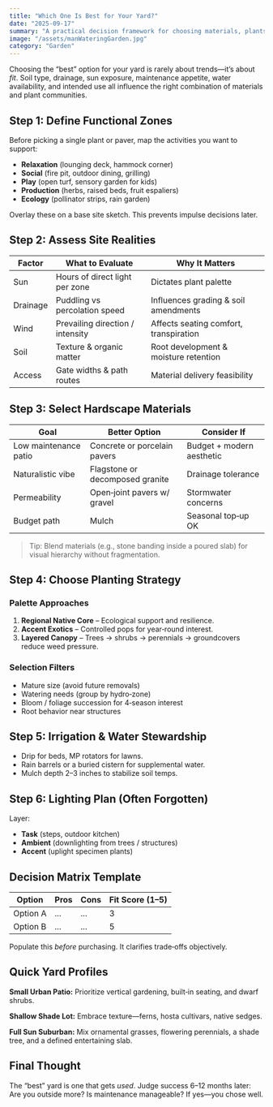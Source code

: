 ```yaml
---
title: "Which One Is Best for Your Yard?"
date: "2025-09-17"
summary: "A practical decision framework for choosing materials, plants, and layouts that actually fit your yard’s micro‑conditions and goals."
image: "/assets/manWateringGarden.jpg"
category: "Garden"
---
```


Choosing the “best” option for your yard is rarely about trends—it’s about *fit*. Soil type, drainage, sun exposure, maintenance appetite, water availability, and intended use all influence the right combination of materials and plant communities.

## Step 1: Define Functional Zones
Before picking a single plant or paver, map the activities you want to support:

- **Relaxation** (lounging deck, hammock corner)
- **Social** (fire pit, outdoor dining, grilling)
- **Play** (open turf, sensory garden for kids)
- **Production** (herbs, raised beds, fruit espaliers)
- **Ecology** (pollinator strips, rain garden)

Overlay these on a base site sketch. This prevents impulse decisions later.

## Step 2: Assess Site Realities
| Factor | What to Evaluate | Why It Matters |
|--------|------------------|----------------|
| Sun | Hours of direct light per zone | Dictates plant palette |
| Drainage | Puddling vs percolation speed | Influences grading & soil amendments |
| Wind | Prevailing direction / intensity | Affects seating comfort, transpiration |
| Soil | Texture & organic matter | Root development & moisture retention |
| Access | Gate widths & path routes | Material delivery feasibility |

## Step 3: Select Hardscape Materials
| Goal | Better Option | Consider If |
|------|---------------|-------------|
| Low maintenance patio | Concrete or porcelain pavers | Budget + modern aesthetic |
| Naturalistic vibe | Flagstone or decomposed granite | Drainage tolerance |
| Permeability | Open‑joint pavers w/ gravel | Stormwater concerns |
| Budget path | Mulch | Seasonal top‑up OK |

> Tip: Blend materials (e.g., stone banding inside a poured slab) for visual hierarchy without fragmentation.

## Step 4: Choose Planting Strategy
### Palette Approaches
1. **Regional Native Core** – Ecological support and resilience.
2. **Accent Exotics** – Controlled pops for year‑round interest.
3. **Layered Canopy** – Trees → shrubs → perennials → groundcovers reduce weed pressure.

### Selection Filters
- Mature size (avoid future removals)
- Watering needs (group by hydro‑zone)
- Bloom / foliage succession for 4‑season interest
- Root behavior near structures

## Step 5: Irrigation & Water Stewardship
- Drip for beds, MP rotators for lawns.
- Rain barrels or a buried cistern for supplemental water.
- Mulch depth 2–3 inches to stabilize soil temps.

## Step 6: Lighting Plan (Often Forgotten)
Layer:
- **Task** (steps, outdoor kitchen)
- **Ambient** (downlighting from trees / structures)
- **Accent** (uplight specimen plants)

## Decision Matrix Template
| Option | Pros | Cons | Fit Score (1–5) |
|--------|------|------|-----------------|
| Option A | ... | ... | 3 |
| Option B | ... | ... | 5 |

Populate this *before* purchasing. It clarifies trade‑offs objectively.

## Quick Yard Profiles
**Small Urban Patio:** Prioritize vertical gardening, built‑in seating, and dwarf shrubs.

**Shallow Shade Lot:** Embrace texture—ferns, hosta cultivars, native sedges.

**Full Sun Suburban:** Mix ornamental grasses, flowering perennials, a shade tree, and a defined entertaining slab.

## Final Thought
The “best” yard is one that gets *used*. Judge success 6–12 months later: Are you outside more? Is maintenance manageable? If yes—you chose well.
